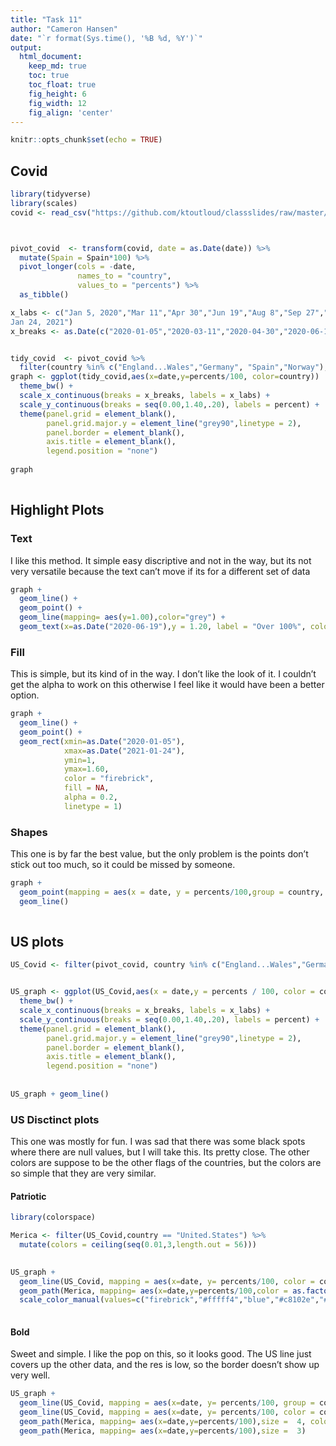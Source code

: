 ```yaml
---
title: "Task 11"
author: "Cameron Hansen"
date: "`r format(Sys.time(), '%B %d, %Y')`"
output:
  html_document:  
    keep_md: true
    toc: true
    toc_float: true
    fig_height: 6
    fig_width: 12
    fig_align: 'center'
---
```


```r
knitr::opts_chunk$set(echo = TRUE)
```

## Covid


```r
library(tidyverse)
library(scales)
covid <- read_csv("https://github.com/ktoutloud/classslides/raw/master/math335/data/M335_excess-mortality-p-scores.csv")



pivot_covid  <- transform(covid, date = as.Date(date)) %>% 
  mutate(Spain = Spain*100) %>% 
  pivot_longer(cols = -date,
               names_to = "country",
               values_to = "percents") %>% 
  as_tibble()

x_labs <- c("Jan 5, 2020","Mar 11","Apr 30","Jun 19","Aug 8","Sep 27","Nov 16","
Jan 24, 2021")
x_breaks <- as.Date(c("2020-01-05","2020-03-11","2020-04-30","2020-06-19","2020-08-08","2020-09-27","2020-11-16","2021-01-2"))


tidy_covid  <- pivot_covid %>% 
  filter(country %in% c("England...Wales","Germany", "Spain","Norway"), na.rm =TRUE) 
graph <- ggplot(tidy_covid,aes(x=date,y=percents/100, color=country))  +
  theme_bw() +
  scale_x_continuous(breaks = x_breaks, labels = x_labs) +
  scale_y_continuous(breaks = seq(0.00,1.40,.20), labels = percent) +
  theme(panel.grid = element_blank(),
        panel.grid.major.y = element_line("grey90",linetype = 2),
        panel.border = element_blank(),
        axis.title = element_blank(),
        legend.position = "none") 
  
graph
  

```


## Highlight Plots





### Text

I like this method. It simple easy discriptive and not in the way, but its not very versatile because the text can't  move if its for a different set of data

```r
graph + 
  geom_line() +
  geom_point() +
  geom_line(mapping= aes(y=1.00),color="grey") +
  geom_text(x=as.Date("2020-06-19"),y = 1.20, label = "Over 100%", color="grey")
```



### Fill

This is simple, but its kind of in the way. I don't like the look of it.  I couldn't get  the alpha to work on  this otherwise I feel like it would have been a better option.

```r
graph + 
  geom_line() +
  geom_point() +
  geom_rect(xmin=as.Date("2020-01-05"),
            xmax=as.Date("2021-01-24"),
            ymin=1,
            ymax=1.60,
            color = "firebrick",
            fill = NA,
            alpha = 0.2,
            linetype = 1)
```

### Shapes

This one is by far the best value, but the only problem is the points don't stick out too much, so it could be missed by someone.

```r
               
graph + 
  geom_point(mapping = aes(x = date, y = percents/100,group = country, shape = percents > 100),size = 2) +
  geom_line()
  


```


## US plots

```r
US_Covid <- filter(pivot_covid, country %in% c("England...Wales","Germany", "Spain","Norway", "United.States"),na.rm = TRUE) 


US_graph <- ggplot(US_Covid,aes(x = date,y = percents / 100, color = country))  +
  theme_bw() +
  scale_x_continuous(breaks = x_breaks, labels = x_labs) +
  scale_y_continuous(breaks = seq(0.00,1.40,.20), labels = percent) +
  theme(panel.grid = element_blank(),
        panel.grid.major.y = element_line("grey90",linetype = 2),
        panel.border = element_blank(),
        axis.title = element_blank(),
        legend.position = "none") 
  
  
US_graph + geom_line()

```

### US Disctinct plots

This one was mostly for fun. I was sad that there was some black spots where there are null values, but I will take this. Its pretty close.  The other colors are suppose to be the other flags of the countries, but the colors are so simple that they are very similar.


#### Patriotic
```r
library(colorspace)

Merica <- filter(US_Covid,country == "United.States") %>% 
  mutate(colors = ceiling(seq(0.01,3,length.out = 56))) 
  

US_graph +
  geom_line(US_Covid, mapping = aes(x=date, y= percents/100, color = country), size = 3) +
  geom_path(Merica, mapping= aes(x=date,y=percents/100,color = as.factor(colors)),size =  2) +
  scale_color_manual(values=c("firebrick","#fffff4","blue","#c8102e","#000000","#aa151b","#002868","black"), aesthetics = "color")
  
```

#### Bold

Sweet and simple. I like the pop on this, so it looks good. The US line just covers up the other data, and the res is low, so the border doesn't show up very well. 


```r
US_graph +
  geom_line(US_Covid, mapping = aes(x=date, y= percents/100, group = country), size = 2, color = "black") +
  geom_line(US_Covid, mapping = aes(x=date, y= percents/100, color = country), size = 1)   +
  geom_path(Merica, mapping= aes(x=date,y=percents/100),size =  4, color = 'black')+
  geom_path(Merica, mapping= aes(x=date,y=percents/100),size =  3) 
  
```


